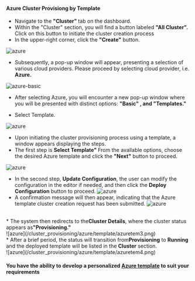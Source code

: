 #### Azure Cluster Provisiong by Template

- Navigate to the <b>"Cluster" </b>tab on the dashboard.
- Within the "Cluster" section, you will find a button labeled <b>"All Cluster".</b> Click on this button to initiate the cluster creation process
- In the upper-right corner, click the <b>"Create"</b> button.

![azure](/cluster_provisioning/azure/azurebasic1.jpg)

- Subsequently, a pop-up window will appear, presenting a selection of various cloud providers. Please proceed by selecting cloud provider, i.e.<b> Azure.</b>

![azure-basic](/cluster_provisioning/azure/azurebasic2.jpg)

- After selecting Azure, you will encounter a new pop-up window where you will be presented with  distinct options: <b>"Basic" , and "Templates."</b>
* Select Template.

![azure](/cluster_provisioning/azure/template/azuretem0.png)<br />

* Upon initiating the cluster provisioning process using a template, a window appears displaying the steps.<br />
 * The first step is <b>Select Template" </b>From the available options, choose the desired Azure template and click the <b>"Next"</b> button to proceed.

![azure](/cluster_provisioning/azure/template/azuretem1.png)<br />
* In the second step, <b>Update Configuration</b>, the user can modify the configuration in the editor if needed, and then click the <b>Deploy Configuration</b> button to proceed.
![azure](/cluster_provisioning/azure/template/azuretem2.png)<br />
*  A confirmation message will then appear, indicating that the Azure template cluster creation request has been submitted.
![azure](/cluster_provisioning/azure/template/azuretem3a.png)
<br />
* The system then redirects to the<b>Cluster Details</b>, where the cluster status appears as<b>"Provisioning."</b>
<br />
![azure](/cluster_provisioning/azure/template/azuretem3.png)
<br />
* After a brief period, the status will transition from<b>Provisioning</b> to <b>Running </b>and the deployed template will be listed in the <b> Cluster</b> section.
<br />
![azure](/cluster_provisioning/azure/template/azuretem4.png)
<br />



#### You have the ability to develop a personalized [Azure template](/template/create_template/azure) to suit your requirements
